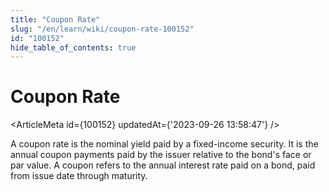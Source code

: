 ```yaml
---
title: "Coupon Rate"
slug: "/en/learn/wiki/coupon-rate-100152"
id: "100152"
hide_table_of_contents: true
---
```



# Coupon Rate

<ArticleMeta id={100152} updatedAt={'2023-09-26 13:58:47'} />
<div className='border-solid border-b border-t-0 my-4 border-[var(--ifm-color-gray-300)]' />

A coupon rate is the nominal yield paid by a fixed-income security. It is the annual coupon payments paid by the issuer relative to the bond's face or par value. A coupon refers to the annual interest rate paid on a bond, paid from issue date through maturity.
